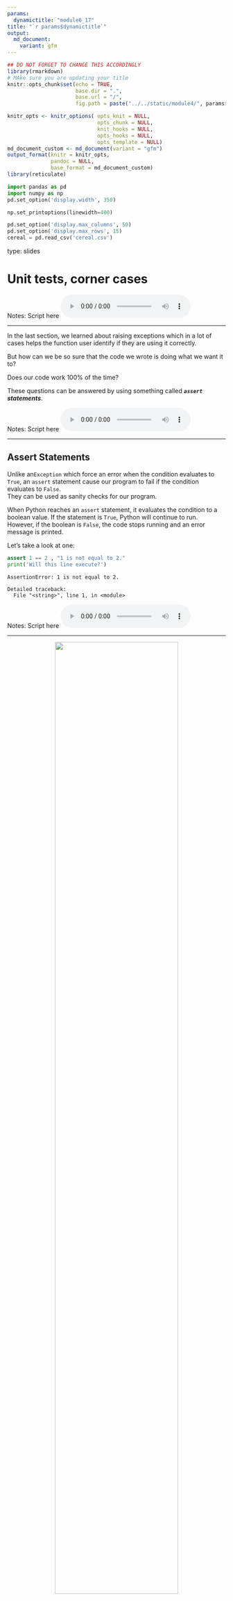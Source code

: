 ```yaml
---
params:
  dynamictitle: "module6_17"
title: "`r params$dynamictitle`"
output: 
  md_document:
    variant: gfm
---
```



```r
## DO NOT FORGET TO CHANGE THIS ACCORDINGLY 
library(rmarkdown)
# MAke sure you are updating your title 
knitr::opts_chunk$set(echo = TRUE,
                      base.dir = ".", 
                      base.url = "/",
                      fig.path = paste("../../static/module4/", params$dynamictitle,"/", sep = ""))

knitr_opts <- knitr_options( opts_knit = NULL,
                             opts_chunk = NULL,
                             knit_hooks = NULL,
                             opts_hooks = NULL,
                             opts_template = NULL)
md_document_custom <- md_document(variant = "gfm")
output_format(knitr = knitr_opts,
              pandoc = NULL,
              base_format = md_document_custom)
library(reticulate)

```


```python
import pandas as pd
import numpy as np
pd.set_option('display.width', 350)

np.set_printoptions(linewidth=400)

pd.set_option('display.max_columns', 50)
pd.set_option('display.max_rows', 15)
cereal = pd.read_csv('cereal.csv')
```


type: slides


# Unit tests, corner cases

Notes: Script here
<html>
<audio controls >
  <source src="/placeholder_audio.mp3" />
</audio></html>

---

In the last section, we learned about raising exceptions which in a lot of cases helps the function user identify if they are using it correctly. 


But how can we be so sure that the code we wrote is doing what we want it to?      

Does our code work 100% of the time? 

These questions can be answered by using something called ***`assert` statements***.

Notes: Script here
<html>
<audio controls >
  <source src="/placeholder_audio.mp3" />
</audio></html>

---

## Assert Statements

Unlike an`Exception` which force an error when the condition evaluates to `True`, an `assert` statement cause our program to fail if the condition evaluates to `False`.     
They can be used as sanity checks for our program.

When Python reaches an `assert` statement, it evaluates the condition to a boolean value. If the statement is `True`, Python will continue to run. However, if the boolean is `False`, the code stops running and an error message is printed. 

Let's take a look at one: 

```python
assert 1 == 2 , "1 is not equal to 2."
print('Will this line execute?')
```

```out
AssertionError: 1 is not equal to 2.

Detailed traceback: 
  File "<string>", line 1, in <module>
```


Notes: Script here
<html>
<audio controls >
  <source src="/placeholder_audio.mp3" />
</audio></html>

---

<center><img src='/module6/assert.png' width="75%"></center>

```out
AssertionError: 1 is not equal to 2.

Detailed traceback: 
  File "<string>", line 1, in <module>
```

Here we have the keyword `assert` that checks if `1==2`. Since the boolean is `False`, the message beside the condition `" 1 is not equal to 2."` is outputted. 

Let's take a look at an example where the boolean is `True`: 

```python
assert 1 == 1 , "1 is not equal to 2."
print('Will this line execute?')
```

Since the `assert` statement results in a `True` values, Python continues to run and the next line of code is executed. 


Notes: Script here
<html>
<audio controls >
  <source src="/placeholder_audio.mp3" />
</audio></html>

---

## Why?

Where do assert statements come in handy? 

Up to this point, we have been creating functions and only after we have written them, we've tested if they work. Instead, programmers often use a different approach. We recommend  writing tests using `assert` statements before  our actual function.  This is called Test-Driven Development (TDD).

This may seem a little counter-intuitive, but we're creating the expectations of our function before the actual function code. 


Often we have an idea of what our function should be able to do, and what the function operation output is expected.  If we write our tests before the function it helps understand exactly what code we need to write and it avoids encountering large time-consuming bugs down the line. 


<center><img src='/module6/why.png' width="75%"></center>

Notes: Script here
<html>
<audio controls >
  <source src="/placeholder_audio.mp3" />
</audio></html>

---

## What to test? 

So, what kind of tests do we want? We want to keep these tests simple - things that we know are true or could be easily calculated by hand.    
For example, let's look at our `exponent_a_list()` function:

```python
def exponent_a_list(numerical_list, exponent=2):
    new_exponent_list = list()
    
    for number in numerical_list:
        new_exponent_list.append(number ** exponent)
    
    return new_exponent_list
```

Easy cases for this function would be lists containing numbers that we can easily square, or cube. 

For example, we expect the square output of `[1, 2, 4, 7]` to be `[1, 4, 16, 49]`.     
The test for this would look like this: 

```python
assert exponent_a_list([1, 2, 4, 7], 2) == [1, 4, 16, 49], "incorrect output for exponent = 2"
```

It's also good to do multiple test to for different list sizes as well as different values for both inputs. Let's make another test for `exponent` = `3`. Again, we use numbers that we know the cube of.   
```python
assert exponent_a_list([1, 2, 3], 3) == [1, 8, 27], "incorrect output for exponent = 3"
```


Notes: Script here
<html>
<audio controls >
  <source src="/placeholder_audio.mp3" />
</audio></html>

---

## False Positives 

Just because all our tests pass, this does not mean our program is necessarily correct.
It's common that our tests can pass but our code contains errors. 

```python
def bad_function(numerical_list, exponent=2):
    new_exponent_list = list()
    for number in numerical_list:
        if len(numerical_list) >2:
            new_exponent_list.append(number ** exponent)
    return new_exponent_list
```


```python
assert bad_function([1, 2, 4, 7], 2) == [1, 4, 16, 49], "incorrect output for exponent = 2"
assert bad_function([2, 1, 3], 3) == [8, 1, 27], "incorrect output for exponent = 3"
```

Here, it looks like our tests pass! But let's try another test:

```python
assert bad_function([5, 10], 2) == [1, 4, 16, 49], "incorrect output for list size 2"
```
```out
AssertionError: incorrect output for list size 2

Detailed traceback: 
  File "<string>", line 1, in <module>
```
How do we deal with it?

Write a lot of tests and don't be overconfident, even after writing a lot of tests!


Notes: Script here
<html>
<audio controls >
  <source src="/placeholder_audio.mp3" />
</audio></html>

---

## Corner Cases 

Other tests that are good to include are tests that check ***corner cases***.
A corner case is an input that is reasonable but a bit unusual and may trip up our code.

For example, taking the square of an empty list, or taking a 0 or negative value exponent.
Often it is desirable to add test cases to address corner cases.

```python
assert exponent_a_list([], 3) == [], "incorrect output for empty list"
assert exponent_a_list([0, 1, 3], 0) == [1, 1, 1], "incorrect output for empty list"
assert exponent_a_list([1, 2], -2) == [1, 0.25], "incorrect output for a negative exponent"
```
These corner cases pass, but let's try another one:
```python
assert exponent_a_list([0, 2, 4], -1) == [1, 0.5, 0.25], "incorrect output for a negative exponent"
```

```out
ZeroDivisionError: 0.0 cannot be raised to a negative power

Detailed traceback: 
  File "<string>", line 1, in <module>
  File "<string>", line 5, in exponent_a_list
```

Since 0 to the power of -1 is equal to 1/0, the correct answer is infinity. In this case, we would need to correct the code in our function to handle this weird case or inform the user using `Exceptions` that our function cannot accept lists containing 0 if the exponent is negative. 


Notes: Script here
<html>
<audio controls >
  <source src="/placeholder_audio.mp3" />
</audio></html>

---

# Testing Functions that Work with Data

Often, we will be making functions that work on data. In these situations, we make some testing data also known as ***"helper"*** data. Helper data is small in size and that we can easily work with and calculate our functions return value from easily. 

Helper data can be made from scratch using functions such as `pd.DataFrame()` or `pd.DataFrame.from_dict()` which we learned about in module 4.  You can also upload a very small slice of an existing dataframe. 


For example, perhaps we want to write a function called `column_stats` that returns some summary statistics in form of a dictionary. The function below is something we might have envisioned (Note that at this point it will not have been written out and it would just be an idea)
```python
def column_stats(df, column):
   stats_dict = {'max': df[column].max(),
                 'min': df[column].min(),
                 'mean': round(df[column].mean()),
                 'range': df[column].max() - df[column].min()}
   return stats_dict
```


Notes: Script here
<html>
<audio controls >
  <source src="/placeholder_audio.mp3" />
</audio></html>

---

We need to make my helper data so that we can easily calculate the max, min, range, and mean easily on any columns. The values we chose in our columns are easy to calculate the statistics from. The dataframe also has a small dimension to keep the calculations simple.  


```python
data = { 'name': ['Cherry', 'Oak', 'Willow', 'Fir', 'Oak'], 
         'height': [15, 20, 10, 5, 10], 
         'diameter': [2, 5, 3, 10, 5], 
         'age': [0, 0, 0, 0, 0], 
         'flowering': [True, False, True, False, False]}
         
forest = pd.DataFrame.from_dict(data)
forest
```
The tests we write for the function `column_stats()` are now easy to calculate:

```python
assert column_stats(forest, 'height') == {'max': 20, 'min': 5, 'mean': 12.0, 'range': 15}
assert column_stats(forest, 'diameter') == {'max': 10, 'min': 2, 'mean': 5.0, 'range': 8}
assert column_stats(forest, 'age') == {'max': 0, 'min': 0, 'mean': 0, 'range': 0}
```


Notes: Script here
<html>
<audio controls >
  <source src="/placeholder_audio.mp3" />
</audio></html>

---

## Systematic Approach

We use a  **systematic approach**  to design our function using a general set of steps to follow when writing programs. 

The approach we recommend includes 5 steps:

***1. Write the function stub: a function that does nothing but accepts all input parameters and return the correct datatype.***

This means we are writing the skeleton of a function. We include the line that defines the function with the input arguments and the return statement returning the object with the desired data type. 

Using our `exponent_a_list()` function as an example:

```python
def exponent_a_list(numerical_list, exponent=2):
    return new_exponent_list
```

Notes: Script here
<html>
<audio controls >
  <source src="/placeholder_audio.mp3" />
</audio></html>

---

***2. Write tests to satisfy the design specifications.***

This is where our `assert` statements come in. We write tests that we want our function to pass. In our `exponent_a_list()` example we expect that our function will take in a list and an optional argument named `exponent` and then returns a list with the exponential value of each element of the input list. 

```python
def exponent_a_list(numerical_list, exponent=2):
    return new_exponent_list
    
assert type(exponent_a_list([1,2,4], 2)) == list, "output type not a list"
assert exponent_a_list([1, 2, 4, 7], 2) == [1, 4, 16, 49], "incorrect output for exponent = 2"
assert exponent_a_list([1, 2, 3], 3) == [1, 8, 27], "incorrect output for exponent = 3"

```

```out
NameError: name 'new_exponent_list' is not defined

Detailed traceback: 
  File "<string>", line 1, in <module>
  File "<string>", line 2, in exponent_a_list
```

Here we can see our code fails since we have not function code yet!

Notes: Script here
<html>
<audio controls >
  <source src="/placeholder_audio.mp3" />
</audio></html>

---

***3. Outline the program with pseudo-code.***

Pseudocode is an informal but high-level description of the code and operations that we wish to implement. In this step, we are essentially writing the steps that we anticipate needing to complete our function:

```python
def exponent_a_list(numerical_list, exponent=2):
    new_exponent_list = list()
    
    # loop through all the elements in numerical_list
    # For each element ** exponent
    # append it to the new_exponent_list list 
    
    return new_exponent_list
    
assert type(exponent_a_list([1,2,4], 2)) == list, "output type not a list"
assert exponent_a_list([1, 2, 4, 7], 2) == [1, 4, 16, 49], "incorrect output for exponent = 2"
assert exponent_a_list([1, 2, 3], 3) == [1, 8, 27], "incorrect output for exponent = 3"
```

```out
AssertionError: exponent_a_list, does not result in expected output when exponent = 2

Detailed traceback: 
  File "<string>", line 1, in <module>
```


Notes: Script here
<html>
<audio controls >
  <source src="/placeholder_audio.mp3" />
</audio></html>

---

***4. Write code and test frequently.***

Here is where we construct a function that no longer returns any errors from our `assert` statements. 

```python
def exponent_a_list(numerical_list, exponent=2):
    new_exponent_list = list()
    
    for number in numerical_list:
        new_exponent_list.append(number ** exponent)
    
    return new_exponent_list
    
assert type(exponent_a_list([1,2,4], 2)) == list, "output type not a list"
assert exponent_a_list([1, 2, 4, 7], 2) == [1, 4, 16, 49], "incorrect output for exponent = 2"
assert exponent_a_list([1, 2, 3], 3) == [1, 8, 27], "incorrect output for exponent = 3"
```
Notes: Script here
<html>
<audio controls >
  <source src="/placeholder_audio.mp3" />
</audio></html>

---

***5. Write documentation.***      
Finally, finish our function with a docstring. 

```python
def exponent_a_list(numerical_list, exponent=2):
    """ Creates a new list containing specified exponential values of the input list. 
    
    Parameters
    ----------
    numerical_list : list
        The list from which to calculate exponential values from
    exponent : int or float, optional
        The exponent value (the default is 2, which implies the square).
    
    Returns
    -------
    new_exponent_list : list
        A new list containing the exponential value specified of each of
        the elements from the input list 
        
    Examples
    --------
    >>> squares_a_list([1, 2, 3, 4])
    [1, 4, 9, 16]
    """
    new_exponent_list = list()
    for number in numerical_list:
        new_exponent_list.append(number ** exponent)
    return new_exponent_list
```


Notes: Script here
<html>
<audio controls >
  <source src="/placeholder_audio.mp3" />
</audio></html>

---

# Let’s practice what we learned!

Notes: Script here
<html>
<audio controls >
  <source src="/placeholder_audio.mp3" />
